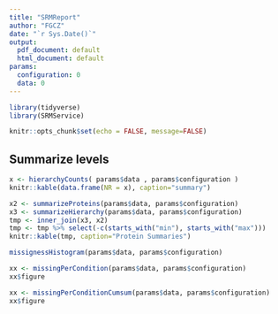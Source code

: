 ```yaml
---
title: "SRMReport"
author: "FGCZ"
date: "`r Sys.Date()`"
output:
  pdf_document: default
  html_document: default
params:
  configuration: 0
  data: 0
---
```


```r
library(tidyverse)
library(SRMService)

knitr::opts_chunk$set(echo = FALSE, message=FALSE)
```

## Summarize levels

```r

x <- hierarchyCounts( params$data , params$configuration )
knitr::kable(data.frame(NR = x), caption="summary")

```


```r
x2 <- summarizeProteins(params$data, params$configuration)
x3 <- summarizeHierarchy(params$data, params$configuration)
tmp <- inner_join(x3, x2)
tmp <- tmp %>% select(-c(starts_with("min"), starts_with("max")))
knitr::kable(tmp, caption="Protein Summaries")

```


```r
missignessHistogram(params$data, params$configuration)
```


```r
xx <- missingPerCondition(params$data, params$configuration)
xx$figure
```



```r
xx <- missingPerConditionCumsum(params$data, params$configuration)
xx$figure
```

